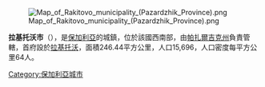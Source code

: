 [[Image:Map_of_Rakitovo_municipality_(Pazardzhik_Province).png|right]]

'''拉基托沃市'''（{{lang-bg|Ракитово}}），是[[保加利亞|保加利亞]]的城鎮，位於該國西南部，由[[帕扎爾吉克州|帕扎爾吉克州]]負責管轄，首府設於[[拉基托沃|拉基托沃]]，面積246.44平方公里，人口15,696，人口密度每平方公里64人。

{{Coord|41.9898|N|24.086647|E|display=title}}

{{Bulgaria-geo-stub}}
[[Category:保加利亞城市|Category:保加利亞城市]]